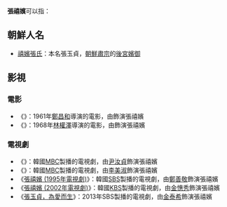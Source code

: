 '''張禧嬪'''可以指：

==朝鮮人名==
*[[禧嬪張氏|禧嬪張氏]]：本名張玉貞，[[朝鮮肅宗|朝鮮肅宗]]的[[後宮|後宮]][[嬪御|嬪御]]

==影視==
===電影===
*《{{lk|張禧嬪 (1961年電影)|장희빈 (영화)|張禧嬪}}》：1961年[[鄭昌和|鄭昌和]]導演的電影，由{{lk|金芝美|김지미}}飾演張禧嬪
*《{{lk|妖花張禧嬪|요화 장희빈}}》：1968年[[林權澤|林權澤]]導演的電影，由{{lk|南貞妊|남정임}}飾演張禧嬪

===電視劇===
*《{{lk|張禧嬪 (1971年電視劇)|장희빈 (1971년 드라마)}}》：韓國[[文化廣播公司|MBC]]製播的電視劇，由[[尹汝貞|尹汝貞]]飾演張禧嬪
*《{{lk|張禧嬪 (1981年電視劇)|장희빈 (1981년 드라마)}}》：韓國[[文化廣播公司|MBC]]製播的電視劇，由[[李美淑|李美淑]]飾演張禧嬪
*《[[張禧嬪_(1995年電視劇)|張禧嬪 (1995年電視劇)]]》：韓國[[SBS_(韓國)|SBS]]製播的電視劇，由[[鄭善敬|鄭善敬]]飾演張禧嬪
*《[[張禧嬪_(2002年電視劇)|張禧嬪 (2002年電視劇)]]》：韓國[[韓國廣播公司|KBS]]製播的電視劇，由[[金憓秀|金憓秀]]飾演張禧嬪
*《[[張玉貞，為愛而生|張玉貞，為愛而生]]》：2013年SBS製播的電視劇，由[[金泰希|金泰希]]飾演張禧嬪


{{disambig|Z|cat=三字消歧義}}